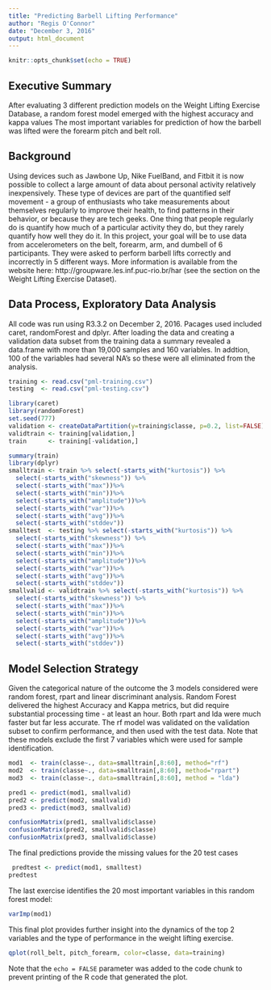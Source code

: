 ---
title: "Predicting Barbell Lifting Performance"
author: "Regis O'Connor"
date: "December 3, 2016"
output: html_document
---

```{r setup, include=FALSE}
knitr::opts_chunk$set(echo = TRUE)
```

## Executive Summary

After evaluating 3 different prediction models on the Weight Lifting Exercise Database, a random forest model emerged with the highest accuracy and
kappa values The most important variables for prediction of how the barbell was lifted were the forearm pitch and belt roll.

## Background
Using devices such as Jawbone Up, Nike FuelBand, and Fitbit it is now possible to collect a large amount of data about personal activity relatively
inexpensively. These type of devices are part of the quantified self movement - a group of enthusiasts who take measurements about themselves
regularly to improve their health, to find patterns in their behavior, or because they are tech geeks. One thing that people regularly do is
quantify how much of a particular activity they do, but they rarely quantify how well they do it. In this project, your goal will be to use data
from accelerometers on the belt, forearm, arm, and dumbell of 6 participants. They were asked to perform barbell lifts correctly and incorrectly in
5 different ways. More information is available from the website here: http://groupware.les.inf.puc-rio.br/har (see the section on the Weight
Lifting Exercise Dataset). 


## Data Process, Exploratory Data Analysis
All code was run using R3.3.2 on December 2, 2016. Pacages used included caret, randomForest and dplyr. After loading the data and creating a 
validation data subset from the training data a summary revealed a data.frame with more than 19,000 samples and 160 variables. In
addtion, 100 of the variables had several NA's so these were all eliminated from the analysis.

```{r load data and exploratory analysis}
training <- read.csv("pml-training.csv")
testing  <- read.csv("pml-testing.csv")

library(caret)
library(randomForest)
set.seed(777)
validation <- createDataPartition(y=training$classe, p=0.2, list=FALSE)
validtrain <- training[validation,]
train      <- training[-validation,]

summary(train)
library(dplyr)
smalltrain <- train %>% select(-starts_with("kurtosis")) %>%
  select(-starts_with("skewness")) %>%
  select(-starts_with("max"))%>%
  select(-starts_with("min"))%>%
  select(-starts_with("amplitude"))%>%
  select(-starts_with("var"))%>%
  select(-starts_with("avg"))%>%
  select(-starts_with("stddev"))
smalltest  <- testing %>% select(-starts_with("kurtosis")) %>%
  select(-starts_with("skewness")) %>%
  select(-starts_with("max"))%>%
  select(-starts_with("min"))%>%
  select(-starts_with("amplitude"))%>%
  select(-starts_with("var"))%>%
  select(-starts_with("avg"))%>%
  select(-starts_with("stddev"))
smallvalid <- validtrain %>% select(-starts_with("kurtosis")) %>%
  select(-starts_with("skewness")) %>%
  select(-starts_with("max"))%>%
  select(-starts_with("min"))%>%
  select(-starts_with("amplitude"))%>%
  select(-starts_with("var"))%>%
  select(-starts_with("avg"))%>%
  select(-starts_with("stddev"))
```


## Model Selection Strategy
Given the categorical nature of the outcome the 3 models considered were random forest, rpart and linear discriminant analysis. Random Forest delivered the highest Accuracy and Kappa metrics, but did require substantial processing time - at least an hour. Both rpart
and lda were much faster but far less accurate. The rf model was validated on the validation subset to confirm performance, and then used with the test data. Note that these models exclude the first 7 variables which were used for sample identification.

```{r models, cross validatin and confusion matrix}
mod1  <- train(classe~., data=smalltrain[,8:60], method="rf")
mod2  <- train(classe~., data=smalltrain[,8:60], method="rpart")
mod3  <- train(classe~., data=smalltrain[,8:60], method = "lda")

pred1 <- predict(mod1, smallvalid)
pred2 <- predict(mod2, smallvalid)
pred3 <- predict(mod3, smallvalid)

confusionMatrix(pred1, smallvalid$classe)
confusionMatrix(pred2, smallvalid$classe)
confusionMatrix(pred3, smallvalid$classe)

````

The final predictions provide the missing values for the 20 test cases
```{r final predictions}
 predtest <- predict(mod1, smalltest)
predtest
```

The last exercise identifies the 20 most important variables in this random forest model:
```{r variable importance}
varImp(mod1)
```

This final plot provides further insight into the dynamics of the top 2 variables and the type of performance in the weight lifting exercise.


```{r plot, echo=FALSE}
qplot(roll_belt, pitch_forearm, color=classe, data=training)
```

Note that the `echo = FALSE` parameter was added to the code chunk to prevent printing of the R code that generated the plot.
